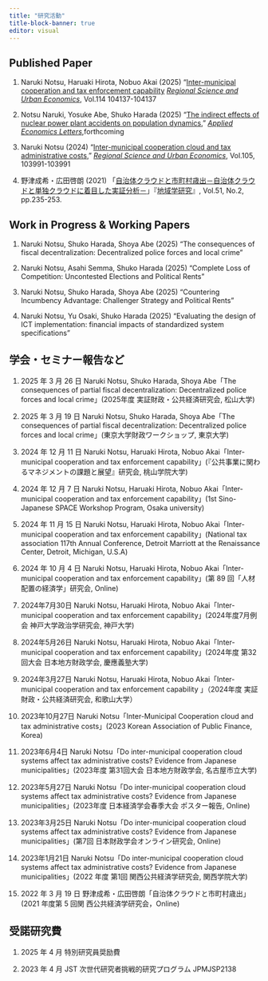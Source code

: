 ```yaml
---
title: "研究活動"
title-block-banner: true
editor: visual
---
```


## Published Paper

1. Naruki Notsu, Haruaki Hirota, Nobuo Akai (2025) "[Inter-municipal cooperation and tax enforcement capability](https://doi.org/10.1016/j.regsciurbeco.2025.104137) [*Regional Science and Urban Economics*](https://www.journals.elsevier.com/regional-science-and-urban-economics), Vol.114 104137-104137

2.  Notsu Naruki, Yosuke Abe, Shuko Harada (2025) "[The indirect effects of nuclear power plant accidents on population dynamics](https://www.tandfonline.com/doi/abs/10.1080/13504851.2025.2493771)," [*Applied Economics Letters*](https://www.tandfonline.com/journals/rael20),forthcoming

3.  Naruki Notsu (2024) "[Inter-municipal cooperation cloud and tax administrative costs](https://www.sciencedirect.com/science/article/pii/S0166046224000152)," [*Regional Science and Urban Economics*](https://www.journals.elsevier.com/regional-science-and-urban-economics), Vol.105, 103991-103991

4.  野津成希・広田啓朗 (2021) 「[自治体クラウドと市町村歳出－自治体クラウドと単独クラウドに着目した実証分析－](https://www.jstage.jst.go.jp/article/srs/51/2/51_235/_article/-char/ja/)」『[地域学研究](https://www.jstage.jst.go.jp/browse/srs/-char/ja)』, Vol.51, No.2, pp.235-253.

## Work in Progress & Working Papers

1.  Naruki Notsu, Shuko Harada, Shoya Abe (2025) "The consequences of fiscal decentralization: Decentralized police forces and local crime"

2.  Naruki Notsu, Asahi Semma, Shuko Harada (2025) "Complete Loss of Competition: Uncontested Elections and Political Rents"

3.  Naruki Notsu, Shuko Harada, Shoya Abe (2025) "Countering Incumbency Advantage: Challenger Strategy and Political Rents"

4.  Naruki Notsu, Yu Osaki, Shuko Harada (2025) "Evaluating the design of ICT implementation: financial impacts of standardized system specifications"

## 学会・セミナー報告など

1.  2025 年 3 月 26 日 Naruki Notsu, Shuko Harada, Shoya Abe「The consequences of partial fiscal decentralization: Decentralized police forces and local crime」(2025年度 実証財政・公共経済研究会, 松山大学) 

2.  2025 年 3 月 19 日 Naruki Notsu, Shuko Harada, Shoya Abe「The consequences of partial fiscal decentralization: Decentralized police forces and local crime」(東京大学財政ワークショップ, 東京大学) 

3.  2024 年 12 月 11 日 Naruki Notsu, Haruaki Hirota, Nobuo Akai「Inter-municipal cooperation and tax enforcement capability」(『公共事業に関わるマネジメントの課題と展望』研究会, 桃山学院大学)

4.  2024 年 12 月 7 日 Naruki Notsu, Haruaki Hirota, Nobuo Akai「Inter-municipal cooperation and tax enforcement capability」(1st Sino-Japanese SPACE Workshop Program, Osaka university)

5.  2024 年 11 月 15 日 Naruki Notsu, Haruaki Hirota, Nobuo Akai「Inter-municipal cooperation and tax enforcement capability」(National tax association 117th Annual Conference, Detroit Marriott at the Renaissance Center, Detroit, Michigan, U.S.A)

6.  2024 年 10 月 4 日 Naruki Notsu, Haruaki Hirota, Nobuo Akai「Inter-municipal cooperation and tax enforcement capability」(第 89 回「人材配置の経済学」研究会, Online)

7.  2024年7月30日 Naruki Notsu, Haruaki Hirota, Nobuo Akai「Inter-municipal cooperation and tax enforcement capability」(2024年度7月例会 神戸大学政治学研究会, 神戸大学)

8.  2024年5月26日 Naruki Notsu, Haruaki Hirota, Nobuo Akai「Inter-municipal cooperation and tax enforcement capability」(2024年度 第32回大会 日本地方財政学会, 慶應義塾大学)

9.  2024年3月27日 Naruki Notsu, Haruaki Hirota, Nobuo Akai「Inter-municipal cooperation and tax enforcement capability 」（2024年度 実証財政・公共経済研究会, 和歌山大学）

10. 2023年10月27日 Naruki Notsu「Inter-Municipal Cooperation cloud and tax administrative costs」(2023 Korean Association of Public Finance, Korea)

11. 2023年6月4日 Naruki Notsu「Do inter-municipal cooperation cloud systems affect tax administrative costs? Evidence from Japanese municipalities」(2023年度 第31回大会 日本地方財政学会, 名古屋市立大学)

12. 2023年5月27日 Naruki Notsu「Do inter-municipal cooperation cloud systems affect tax administrative costs? Evidence from Japanese municipalities」(2023年度 日本経済学会春季大会 ポスター報告, Online)

13. 2023年3月25日 Naruki Notsu「Do inter-municipal cooperation cloud systems affect tax administrative costs? Evidence from Japanese municipalities」(第7回 日本財政学会オンライン研究会, Online)

14. 2023年1月21日 Naruki Notsu「Do inter-municipal cooperation cloud systems affect tax administrative costs? Evidence from Japanese municipalities」(2022 年度 第1回 関西公共経済学研究会, 関西学院大学)

15. 2022 年 3 月 19 日 野津成希・広田啓朗「自治体クラウドと市町村歳出」(2021 年度第 5 回関 西公共経済学研究会，Online)


## 受諾研究費

1. 2025 年 4 月 特別研究員奨励費

2. 2023 年 4 月 JST 次世代研究者挑戦的研究プログラム JPMJSP2138